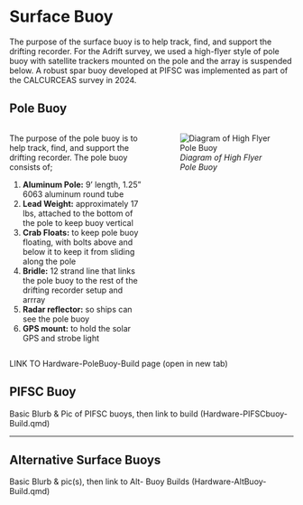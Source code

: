 # Surface Buoy
The purpose of the surface buoy is to help track, find, and support the
drifting recorder. For the Adrift survey, we used a high-flyer style of pole buoy with satellite trackers mounted on the pole and the array is suspended below. A robust spar buoy developed at PIFSC was implemented as part of the CALCURCEAS survey in 2024.


## Pole Buoy

::: columns
::: {.column width="50%"}

The purpose of the pole buoy is to help track, find, and support the
drifting recorder. The pole buoy consists of;

1.  **Aluminum Pole:** 9' length, 1.25" 6063 aluminum round tube
2.  **Lead Weight:** approximately 17 lbs, attached to the bottom of the
    pole to keep buoy vertical
3.  **Crab Floats:** to keep pole buoy floating, with bolts above and
    below it to keep it from sliding along the pole
4.  **Bridle:** 12 strand line that links the pole buoy to the rest of
    the drifting recorder setup and arrray
5.  **Radar reflector:** so ships can see the pole buoy
6.  **GPS mount:** to hold the solar GPS and strobe light

::: 
::: {.column width="50%"}

![*Diagram of High Flyer Pole
Buoy*](images/Screenshot%202022-10-26%20092651.png){fig-align="left"}

:::
:::

LINK TO Hardware-PoleBuoy-Build page (open in new tab)

## PIFSC Buoy

Basic Blurb & Pic of PIFSC buoys, then link to build (Hardware-PIFSCbuoy-Build.qmd)

------------------------------------------------------------------------


## Alternative Surface Buoys
Basic Blurb & pic(s), then link to Alt- Buoy Builds (Hardware-AltBuoy-Build.qmd)

